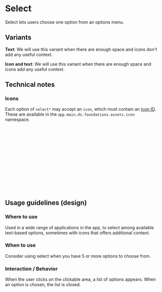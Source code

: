 
<Meta title="Controls/Select" />

# Select

Select lets users choose one option from an options menu.

## Variants

**Text**: We will use this variant when there are enough space and icons don't add any useful context.

<Canvas of={SelectStories.Default} />

**Icon and text**: We will use this variant when there are enough space and icons add any useful context.
<Canvas of={SelectStories.WithIcons} />

## Technical notes

### Icons

Each option of `select*` may accept an `icon`, which must contain an [icon ID](../foundations/assets/icon.mdx).
These are available in the `app.main.ds.foundations.assets.icon` namespace.


```clj
(ns app.main.ui.foo
  (:require
   [app.main.ui.ds.foundations.assets.icon :as i]))
```

```clj
[:> select*       
    {:options [{ :label "Code"
                 :id "option-code"
                 :icon i/fill-content }
               { :label "Design"
                 :id "option-design"
                 :icon i/pentool }
               { :label "Menu"
                 :id "option-menu" } 
               ]}]
```

<Canvas of={SelectStories.WithIcons} />

## Usage guidelines (design)

### Where to use

Used in a wide range of applications in the app, 
to select among available text-based options, 
sometimes with icons that offers additional context.

### When to use

Consider using select when you have 5 or more options to choose from.

### Interaction / Behavior

When the user clicks on the clickable area, a list of 
options appears. When an option is chosen, the list is closed.